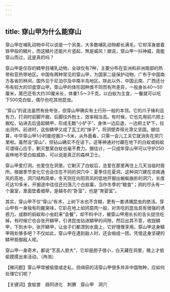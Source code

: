 ```yaml
---
---
---
```

title: 穿山甲为什么能穿山
---




穿山甲在哺乳动物中可以说是一个另类，大多数哺乳动物都长满毛，它却浑身披着铁甲般的鳞片，而这鳞片还能片片竖起，煞是威风！据说，穿山甲一抖神威，竟能穿山而过，这是真的吗？

穿山甲是仅存的鳞甲目哺乳动物，全球仅有7种，主要分布在亚洲和非洲南部的热带和亚热带地区。中国有两种常见的穿山甲，为国家二级保护动物，广布于中国南方各省的林间，国外见于尼泊尔及中南半岛地区。除此以外，中国云南、广西还分布有较大的印度穿山甲。穿山甲的体形因种类不同而有所差异，一般身长40～50厘米，尾巴还有大约30厘米长，体重1.5～3千克，以白蚁为主食，一餐就可以吃下500克白蚁，偶尔也吃其他昆虫。

“穿山”的说法虽然有些夸张，但穿山甲确实有土行孙一般的本领。它的爪子锋利且有力，打洞时前脚开掘，后脚往外刨土，效率相当高。有时候，它也先用前爪把土掘松，钻进去后竖起鳞甲，形成无数“小铲子”，身体一边后退，一边把土铲下，拉出洞外。前进时，这些鳞甲又成了瓦工的“抹子”，将洞壁弄得光滑又坚固。据估算，中华穿山甲1小时能挖掘3～5米，从外面看，只需一会儿工夫它就消失在洞穴里啦。虽然没“穿山”，但钻山确实不在话下。这等神通对付藏在地下的白蚁或蚂蚁可谓得心应手，剿灭整窝白蚁也毫不费力。据估计，一只成年穿山甲可以守护250亩林地不受白蚁威胁，可以说是真正的森林卫士。

穿山甲爱打洞，也爱住在洞里。它剿灭了白蚁后，总爱在那里再住上几天当临时居所。根据季节变化它也会住在不同的洞穴中：夏季住在夏洞，这种洞穴建在凉爽通风的高地，洞穴结构简单。冬天则在向阳背风的低地开掘出蜿蜒曲折的洞穴，长度可达10多米，开掘途中往往还扫荡几个白蚁巢，当作冬季的“粮食”；洞的尽头有一个巢室，里面垫着细草，是越冬的“卧室”，也是“育婴室”。



其实，穿山甲不仅“穿山”有术，上树下水也不含糊，更有一套诱捕昆虫的绝活。穿山甲有一身独有的腥臭味，它趴在地上如同腐肉一般，对贪吃的昆虫具有很强的诱惑力。成群的蚂蚁和小虫赶来“会餐”，却不料中计，被穿山甲用长长的舌头捉住吃掉。有时候它也会张开鳞甲，引诱昆虫钻进鳞甲的间隙，然后出其不意，收拢鳞甲，下到水中，张开鳞甲，让虫子们都漂到水面上，它好慢慢享用。穿山甲这身鳞甲用处够多吧？不仅如此，穿山甲在遇到敌人时，还会缩成一团，凭借这身坚硬的鳞甲抵御敌人呢。

穿山甲一身奇术，都说“艺高人胆大”，它却是胆子很小，白天藏在洞里，晚上才偷偷摸摸出来活动。（冉浩）

【微问题】穿山甲常被偷猎或走私，但缉获的活穿山甲很多并非中国物种，应如何处理它们呢？

【关键词】食蚁兽　趋同进化　刺猬　穿山甲　洞穴